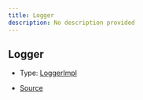 ```yaml
---
title: Logger
description: No description provided
---
```


## Logger

- Type: [LoggerImpl](/docs/api-reference/types/LoggerImpl)

- [Source](https://github.com/underctrl-io/commandkit/blob/141d1404ab18a8e659209a0fab65466bf3b6dd85/packages/commandkit/src/logger/Logger.ts#L39)
